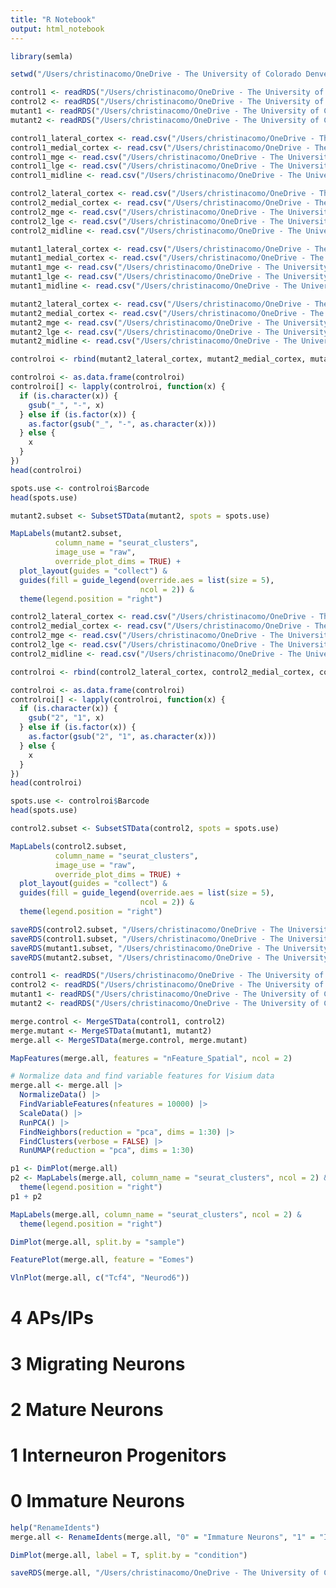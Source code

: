 ```yaml
---
title: "R Notebook"
output: html_notebook
---
```


```r
library(semla)
```

```r
setwd("/Users/christinacomo/OneDrive - The University of Colorado Denver/10xVisium/Spatial/")
```

```r
control1 <- readRDS("/Users/christinacomo/OneDrive - The University of Colorado Denver/10xVisium/Spatial/RDSfiles/control1.semla.rds")
control2 <- readRDS("/Users/christinacomo/OneDrive - The University of Colorado Denver/10xVisium/Spatial/RDSfiles/control2.semla.rds")
mutant1 <- readRDS("/Users/christinacomo/OneDrive - The University of Colorado Denver/10xVisium/Spatial/RDSfiles/mutant1.semla.rds")
mutant2 <- readRDS("/Users/christinacomo/OneDrive - The University of Colorado Denver/10xVisium/Spatial/RDSfiles/mutant2.semla.rds")
```

```r
control1_lateral_cortex <- read.csv("/Users/christinacomo/OneDrive - The University of Colorado Denver/Spatial/raw_data/control1/regions_of_interest/lateral_cortex.csv")
control1_medial_cortex <- read.csv("/Users/christinacomo/OneDrive - The University of Colorado Denver/Spatial/raw_data/control1/regions_of_interest/medial_cortex.csv")
control1_mge <- read.csv("/Users/christinacomo/OneDrive - The University of Colorado Denver/Spatial/raw_data/control1/regions_of_interest/mge.csv")
control1_lge <- read.csv("/Users/christinacomo/OneDrive - The University of Colorado Denver/Spatial/raw_data/control1/regions_of_interest/lge.csv")
control1_midline <- read.csv("/Users/christinacomo/OneDrive - The University of Colorado Denver/Spatial/raw_data/control1/regions_of_interest/midline.csv")

control2_lateral_cortex <- read.csv("/Users/christinacomo/OneDrive - The University of Colorado Denver/Spatial/raw_data/control2/regions_of_interest/lateral_cortex.csv")
control2_medial_cortex <- read.csv("/Users/christinacomo/OneDrive - The University of Colorado Denver/Spatial/raw_data/control2/regions_of_interest/medial_cortex.csv")
control2_mge <- read.csv("/Users/christinacomo/OneDrive - The University of Colorado Denver/Spatial/raw_data/control2/regions_of_interest/mge.csv")
control2_lge <- read.csv("/Users/christinacomo/OneDrive - The University of Colorado Denver/Spatial/raw_data/control2/regions_of_interest/lge.csv")
control2_midline <- read.csv("/Users/christinacomo/OneDrive - The University of Colorado Denver/Spatial/raw_data/control2/regions_of_interest/midline.csv")

mutant1_lateral_cortex <- read.csv("/Users/christinacomo/OneDrive - The University of Colorado Denver/Spatial/raw_data/mutant1/regions_of_interest/lateral_cortex.csv")
mutant1_medial_cortex <- read.csv("/Users/christinacomo/OneDrive - The University of Colorado Denver/Spatial/raw_data/mutant1/regions_of_interest/medial_cortex.csv")
mutant1_mge <- read.csv("/Users/christinacomo/OneDrive - The University of Colorado Denver/Spatial/raw_data/mutant1/regions_of_interest/mge.csv")
mutant1_lge <- read.csv("/Users/christinacomo/OneDrive - The University of Colorado Denver/Spatial/raw_data/mutant1/regions_of_interest/lge.csv")
mutant1_midline <- read.csv("/Users/christinacomo/OneDrive - The University of Colorado Denver/Spatial/raw_data/mutant1/regions_of_interest/midline.csv")

mutant2_lateral_cortex <- read.csv("/Users/christinacomo/OneDrive - The University of Colorado Denver/Spatial/raw_data/mutant2/regions_of_interest/lateral_cortex.csv")
mutant2_medial_cortex <- read.csv("/Users/christinacomo/OneDrive - The University of Colorado Denver/Spatial/raw_data/mutant2/regions_of_interest/medial_cortex.csv")
mutant2_mge <- read.csv("/Users/christinacomo/OneDrive - The University of Colorado Denver/Spatial/raw_data/mutant2/regions_of_interest/mge.csv")
mutant2_lge <- read.csv("/Users/christinacomo/OneDrive - The University of Colorado Denver/Spatial/raw_data/mutant2/regions_of_interest/lge.csv")
mutant2_midline <- read.csv("/Users/christinacomo/OneDrive - The University of Colorado Denver/Spatial/raw_data/mutant2/regions_of_interest/midline.csv")
```

```r
controlroi <- rbind(mutant2_lateral_cortex, mutant2_medial_cortex, mutant2_mge, mutant2_lge, mutant2_midline)
```

```r
controlroi <- as.data.frame(controlroi)
controlroi[] <- lapply(controlroi, function(x) {
  if (is.character(x)) {
    gsub("_", "-", x)
  } else if (is.factor(x)) {
    as.factor(gsub("_", "-", as.character(x)))
  } else {
    x
  }
})
head(controlroi)
```


```r
spots.use <- controlroi$Barcode
head(spots.use)
```

```r
mutant2.subset <- SubsetSTData(mutant2, spots = spots.use)
```

```r
MapLabels(mutant2.subset, 
          column_name = "seurat_clusters", 
          image_use = "raw", 
          override_plot_dims = TRUE) +
  plot_layout(guides = "collect") &
  guides(fill = guide_legend(override.aes = list(size = 5), 
                             ncol = 2)) &
  theme(legend.position = "right")
```

```r
control2_lateral_cortex <- read.csv("/Users/christinacomo/OneDrive - The University of Colorado Denver/Spatial/raw_data/control2/regions_of_interest/lateral_cortex.csv")
control2_medial_cortex <- read.csv("/Users/christinacomo/OneDrive - The University of Colorado Denver/Spatial/raw_data/control2/regions_of_interest/medial_cortex.csv")
control2_mge <- read.csv("/Users/christinacomo/OneDrive - The University of Colorado Denver/Spatial/raw_data/control2/regions_of_interest/mge.csv")
control2_lge <- read.csv("/Users/christinacomo/OneDrive - The University of Colorado Denver/Spatial/raw_data/control2/regions_of_interest/lge.csv")
control2_midline <- read.csv("/Users/christinacomo/OneDrive - The University of Colorado Denver/Spatial/raw_data/control2/regions_of_interest/midline.csv")
```

```r
controlroi <- rbind(control2_lateral_cortex, control2_medial_cortex, control2_mge, control2_lge, control2_midline)
```

```r
controlroi <- as.data.frame(controlroi)
controlroi[] <- lapply(controlroi, function(x) {
  if (is.character(x)) {
    gsub("2", "1", x)
  } else if (is.factor(x)) {
    as.factor(gsub("2", "1", as.character(x)))
  } else {
    x
  }
})
head(controlroi)
```
```r
spots.use <- controlroi$Barcode
head(spots.use)
```

```r
control2.subset <- SubsetSTData(control2, spots = spots.use)
```

```r
MapLabels(control2.subset, 
          column_name = "seurat_clusters", 
          image_use = "raw", 
          override_plot_dims = TRUE) +
  plot_layout(guides = "collect") &
  guides(fill = guide_legend(override.aes = list(size = 5), 
                             ncol = 2)) &
  theme(legend.position = "right")
```
```r
saveRDS(control2.subset, "/Users/christinacomo/OneDrive - The University of Colorado Denver/10xVisium/Spatial/RDSfiles/control2.subset.rds")
saveRDS(control1.subset, "/Users/christinacomo/OneDrive - The University of Colorado Denver/10xVisium/Spatial/RDSfiles/control1.subset.rds")
saveRDS(mutant1.subset, "/Users/christinacomo/OneDrive - The University of Colorado Denver/10xVisium/Spatial/RDSfiles/mutant1.subset.rds")
saveRDS(mutant2.subset, "/Users/christinacomo/OneDrive - The University of Colorado Denver/10xVisium/Spatial/RDSfiles/mutant2.subset.rds")
```

```r
control1 <- readRDS("/Users/christinacomo/OneDrive - The University of Colorado Denver/10xVisium/Spatial/RDSfiles/control1.subset.rds")
control2 <- readRDS("/Users/christinacomo/OneDrive - The University of Colorado Denver/10xVisium/Spatial/RDSfiles/control2.subset.rds")
mutant1 <- readRDS("/Users/christinacomo/OneDrive - The University of Colorado Denver/10xVisium/Spatial/RDSfiles/mutant1.subset.rds")
mutant2 <- readRDS("/Users/christinacomo/OneDrive - The University of Colorado Denver/10xVisium/Spatial/RDSfiles/mutant2.subset.rds")
```

```r
merge.control <- MergeSTData(control1, control2)
merge.mutant <- MergeSTData(mutant1, mutant2)
merge.all <- MergeSTData(merge.control, merge.mutant)
```

```r
MapFeatures(merge.all, features = "nFeature_Spatial", ncol = 2)
```
```r
# Normalize data and find variable features for Visium data
merge.all <- merge.all |>
  NormalizeData() |>
  FindVariableFeatures(nfeatures = 10000) |>
  ScaleData() |> 
  RunPCA() |> 
  FindNeighbors(reduction = "pca", dims = 1:30) |> 
  FindClusters(verbose = FALSE) |> 
  RunUMAP(reduction = "pca", dims = 1:30)
```

```r
p1 <- DimPlot(merge.all)
p2 <- MapLabels(merge.all, column_name = "seurat_clusters", ncol = 2) &
  theme(legend.position = "right")
p1 + p2
```

```r
MapLabels(merge.all, column_name = "seurat_clusters", ncol = 2) &
  theme(legend.position = "right")
```

```r
DimPlot(merge.all, split.by = "sample")
```
```r
FeaturePlot(merge.all, feature = "Eomes")
```
```r
VlnPlot(merge.all, c("Tcf4", "Neurod6"))
```
# 4 APs/IPs
# 3 Migrating Neurons
# 2 Mature Neurons
# 1 Interneuron Progenitors 
# 0 Immature Neurons 

```r
help("RenameIdents")
merge.all <- RenameIdents(merge.all, "0" = "Immature Neurons", "1" = "Interneuron Progenitors", "2" = "Mature Neurons", "3" = "Migrating Neurons", "4" = "APs and IPs")
```

```r
DimPlot(merge.all, label = T, split.by = "condition")
```
```r
saveRDS(merge.all, "/Users/christinacomo/OneDrive - The University of Colorado Denver/10xVisium/Spatial/RDSfiles/merge.subset.renamed.rds")
```



